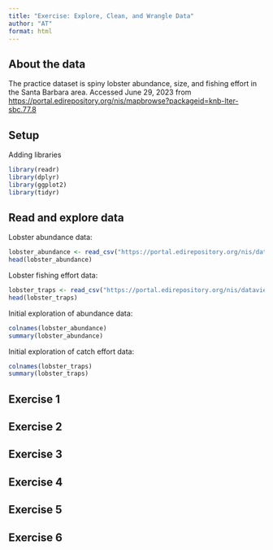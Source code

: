 ```yaml
---
title: "Exercise: Explore, Clean, and Wrangle Data"
author: "AT"
format: html
---
```


## About the data
The practice dataset is spiny lobster abundance, size, and fishing effort in the Santa Barbara area. Accessed June 29, 2023 from [https://portal.edirepository.org/nis/mapbrowse?packageid=knb-lter-sbc.77.8](https://portal.edirepository.org/nis/mapbrowse?packageid=knb-lter-sbc.77.8)

## Setup
Adding libraries
```r
library(readr)
library(dplyr)
library(ggplot2)
library(tidyr)
```


## Read and explore data
Lobster abundance data:
```r
lobster_abundance <- read_csv("https://portal.edirepository.org/nis/dataviewer?packageid=knb-lter-sbc.77.8&entityid=f32823fba432f58f66c06b589b7efac6")
head(lobster_abundance)
```

Lobster fishing effort data:
```r
lobster_traps <- read_csv("https://portal.edirepository.org/nis/dataviewer?packageid=knb-lter-sbc.77.8&entityid=66dd61c75bda17c23a3bce458c56ed84")
head(lobster_traps)
```
Initial exploration of abundance data:
```r
colnames(lobster_abundance)
summary(lobster_abundance)
```

Initial exploration of catch effort data:
```r
colnames(lobster_traps)
summary(lobster_traps)
```


## Exercise 1

## Exercise 2 

## Exercise 3

## Exercise 4

## Exercise 5

## Exercise 6